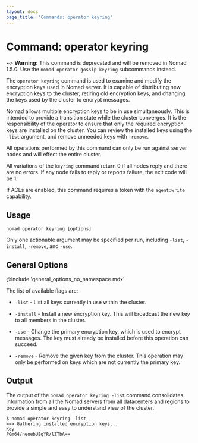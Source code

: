 ```yaml
---
layout: docs
page_title: 'Commands: operator keyring'
---
```


# Command: operator keyring

~> **Warning:** This command is deprecated and will be removed in
   Nomad 1.5.0. Use the `nomad operator gossip keyring` subcommands
   instead.

The `operator keyring` command is used to examine and modify the encryption keys
used in Nomad server. It is capable of distributing new encryption keys to the
cluster, retiring old encryption keys, and changing the keys used by the cluster
to encrypt messages.

Nomad allows multiple encryption keys to be in use simultaneously. This is
intended to provide a transition state while the cluster converges. It is the
responsibility of the operator to ensure that only the required encryption keys
are installed on the cluster. You can review the installed keys using the
`-list` argument, and remove unneeded keys with `-remove`.

All operations performed by this command can only be run against server nodes
and will effect the entire cluster.

All variations of the `keyring` command return 0 if all nodes reply and there
are no errors. If any node fails to reply or reports failure, the exit code
will be 1.

If ACLs are enabled, this command requires a token with the `agent:write`
capability.

## Usage

```plaintext
nomad operator keyring [options]
```

Only one actionable argument may be specified per run, including `-list`,
`-install`, `-remove`, and `-use`.

## General Options

@include 'general_options_no_namespace.mdx'

The list of available flags are:

- `-list` - List all keys currently in use within the cluster.

- `-install` - Install a new encryption key. This will broadcast the new key to
  all members in the cluster.

- `-use` - Change the primary encryption key, which is used to encrypt messages.
  The key must already be installed before this operation can succeed.

- `-remove` - Remove the given key from the cluster. This operation may only be
  performed on keys which are not currently the primary key.

## Output

The output of the `nomad operator keyring -list` command consolidates
information from all the Nomad servers from all datacenters and regions to
provide a simple and easy to understand view of the cluster.

```shell-session
$ nomad operator keyring -list
==> Gathering installed encryption keys...
Key
PGm64/neoebUBqYR/lZTbA==
```
